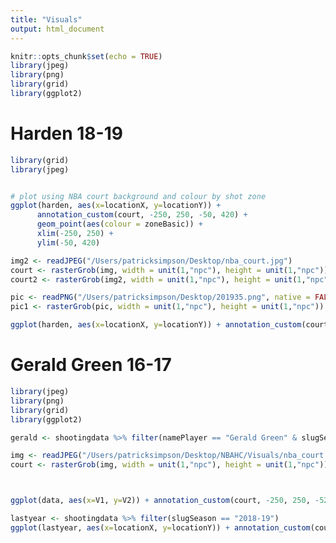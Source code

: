 ```yaml
---
title: "Visuals"
output: html_document
---
```


```r
knitr::opts_chunk$set(echo = TRUE)
library(jpeg)
library(png)
library(grid)
library(ggplot2)
```

# Harden 18-19
```r
library(grid)
library(jpeg)


# plot using NBA court background and colour by shot zone
ggplot(harden, aes(x=locationX, y=locationY)) + 
      annotation_custom(court, -250, 250, -50, 420) +
      geom_point(aes(colour = zoneBasic)) +
      xlim(-250, 250) +
      ylim(-50, 420)

img2 <- readJPEG("/Users/patricksimpson/Desktop/nba_court.jpg")
court <- rasterGrob(img, width = unit(1,"npc"), height = unit(1,"npc"))
court2 <- rasterGrob(img2, width = unit(1,"npc"), height = unit(1,"npc"))

pic <- readPNG("/Users/patricksimpson/Desktop/201935.png", native = FALSE)
pic1 <- rasterGrob(pic, width = unit(1,"npc"), height = unit(1,"npc"))

ggplot(harden, aes(x=locationX, y=locationY)) + annotation_custom(court2, -250, 250, -52, 420) + annotation_custom(pic1, 148, 248, 325, 425) +geom_point(aes(colour = typeEvent, alpha = 0.3)) + scale_color_manual(values = c("#009E73", "#FF0000"))

```

# Gerald Green 16-17
```r
library(jpeg)
library(png)
library(grid)
library(ggplot2)

gerald <- shootingdata %>% filter(namePlayer == "Gerald Green" & slugSeason == "2017-18")

img <- readJPEG("/Users/patricksimpson/Desktop/NBAHC/Visuals/nba_court.jpg")
court <- rasterGrob(img, width = unit(1,"npc"), height = unit(1,"npc"))



ggplot(data, aes(x=V1, y=V2)) + annotation_custom(court, -250, 250, -52, 420) + xlim(-228,228) + ylim(-32, 402) + annotate("rect", xmin = -225, xmax = 225, ymin = -50, ymax = 50, alpha = .5) + xlab("") + ylab("") + theme(axis.text.x = element_blank(), axis.text.y = element_blank(), axis.ticks = element_blank()) + annotate("text", x = 0, y = 70, label = "Paint - Non RA", fontface = 2, size = 5) + annotate("text", x = 0, y = 300, label = "Above the Break Three", fontface = 2, size = 7) + annotate("text", x = 135, y = 70, label = "Mid-Range", fontface = 2, size = 7) + annotate("text", x = -135, y = 70, label = "Mid-Range", fontface = 2, size = 7) + annotate("text", x = -225, y = 20, label = "Corner 3", fontface = 2, size = 7, angle = 90) + annotate("text", x = 225, y = 20, label = "Corner 3", fontface = 2, size = 7, angle = 270) + annotate("text", x = 0, y = 20, label = "Restricted Area", fontface = 2, size = 3)


```


```r

lastyear <- shootingdata %>% filter(slugSeason == "2018-19")
ggplot(lastyear, aes(x=locationX, y=locationY)) + annotation_custom(court2, -250, 250, -52, 420) + geom_point(aes(colour = typeEvent, alpha = 0.5)) + scale_color_manual(values = c("#009E73", "#FF0000"))

```
